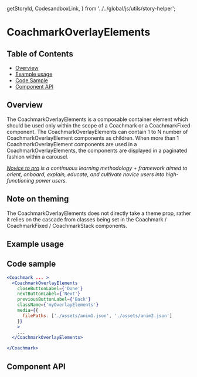   getStoryId,
  CodesandboxLink,
} from '../../global/js/utils/story-helper';

# CoachmarkOverlayElements

## Table of Contents

- [Overview](#overview)
- [Example usage](#example-usage)
- [Code Sample](#code-sample)
- [Component API](#component-api)

## Overview

The CoachmarkOverlayElements is a composable container element which should be
used only within the scope of a Coachmark or a CoachmarkFixed component. The
CoachmarkOverlayElements can contain 1 to N number of CoachmarkOverlayElement
components as children. When more than 1 CoachmarkOverlayElement components are
used in a CoachmarkOverlayElements, the components are displayed in a paginated
fashion within a carousel.

_[Novice to pro](https://pages.github.ibm.com/security/security-design/teams-across-security/novice-to-pro/overview/)
is a continuous learning methodology + framework aimed to orient, onboard,
explain, educate, and cultivate novice users into high-functioning power users._

## Note on theming

The CoachmarkOverlayElements does not directly take a theme prop, rather it
relies on the cascade from classes being set in the Coachmark / CoachmarkFixed /
CoachmarkStack components.

## Example usage

<!-- TODO: One example per designed use case. -->

<Canvas className="coachmarkExample" withSource="none">
  <div className="CoachmarkBaseExampleUsage">
    <Story
      id={getStoryId(
        CoachmarkOverlayElements.displayName,
        'coachmark-overlay-elements'
      )}
    />
  </div>
</Canvas>

## Code sample

```jsx
<Coachmark ... >
  <CoachmarkOverlayElements
    closeButtonLabel={'Done'}
    nextButtonLabel={'Next'}
    previousButtonLabel={'Back'}
    className={'myOverlayElements'}
    media={{
      filePaths: ['./assets/anim1.json', './assets/anim2.json']
    }}
    >
    ...
  </CoachmarkOverlayElements>

</Coachmark>

```

## Component API

<ArgsTable />
